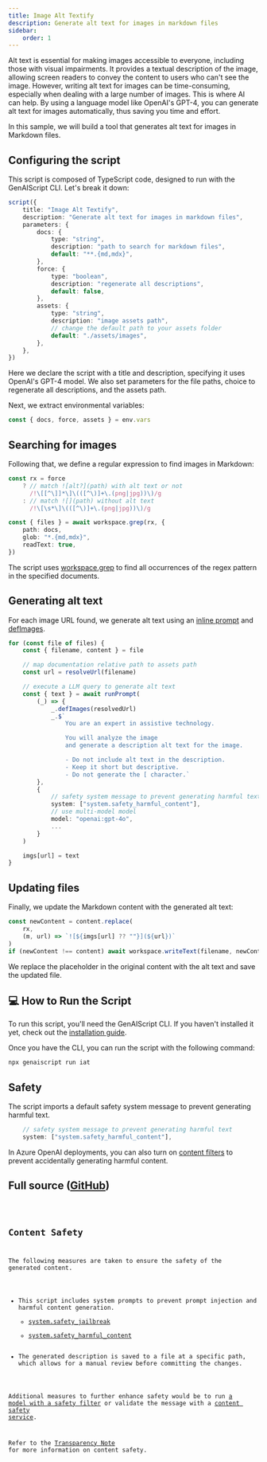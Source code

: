 ```yaml
---
title: Image Alt Textify
description: Generate alt text for images in markdown files
sidebar:
    order: 1
---
```



Alt text is essential for making images accessible to everyone, including those with visual impairments. It provides a textual description of the image, allowing screen readers to convey the content to users who can't see the image.
However, writing alt text for images can be time-consuming, especially when dealing with a large number of images. This is where AI can help. By using a language model like OpenAI's GPT-4, you can generate alt text for images automatically, thus saving you time and effort.

In this sample, we will build a tool that generates alt text for images in Markdown files.

## Configuring the script

This script is composed of TypeScript code, designed to run with the GenAIScript CLI. Let's break it down:

```ts
script({
    title: "Image Alt Textify",
    description: "Generate alt text for images in markdown files",
    parameters: {
        docs: {
            type: "string",
            description: "path to search for markdown files",
            default: "**.{md,mdx}",
        },
        force: {
            type: "boolean",
            description: "regenerate all descriptions",
            default: false,
        },
        assets: {
            type: "string",
            description: "image assets path",
            // change the default path to your assets folder
            default: "./assets/images",
        },
    },
})
```

Here we declare the script with a title and description, specifying it uses OpenAI's GPT-4 model.
We also set parameters for the file paths, choice to regenerate all descriptions, and the assets path.

Next, we extract environmental variables:

```ts
const { docs, force, assets } = env.vars
```

## Searching for images

Following that, we define a regular expression to find images in Markdown:

```ts
const rx = force
    ? // match ![alt?](path) with alt text or not
      /!\[[^\]]*\]\(([^\)]+\.(png|jpg))\)/g
    : // match ![](path) without alt text
      /!\[\s*\]\(([^\)]+\.(png|jpg))\)/g

const { files } = await workspace.grep(rx, {
    path: docs,
    glob: "*.{md,mdx}",
    readText: true,
})
```

The script uses [workspace.grep](/genaiscript/reference/scripts/files#grep) to find all occurrences of the regex pattern in the specified documents.

## Generating alt text

For each image URL found, we generate alt text using an [inline prompt](/genaiscript/reference/scripts/inline-prompts)
and [defImages](/genaiscript/references/scripts/images).

```ts
for (const file of files) {
    const { filename, content } = file

    // map documentation relative path to assets path
    const url = resolveUrl(filename)

    // execute a LLM query to generate alt text
    const { text } = await runPrompt(
        (_) => {
            _.defImages(resolvedUrl)
            _.$`
                You are an expert in assistive technology.

                You will analyze the image
                and generate a description alt text for the image.

                - Do not include alt text in the description.
                - Keep it short but descriptive.
                - Do not generate the [ character.`
        },
        {
            // safety system message to prevent generating harmful text
            system: ["system.safety_harmful_content"],
            // use multi-model model
            model: "openai:gpt-4o",
            ...
        }
    )

    imgs[url] = text
}
```

## Updating files

Finally, we update the Markdown content with the generated alt text:

```ts
const newContent = content.replace(
    rx,
    (m, url) => `![${imgs[url] ?? ""}](${url})`
)
if (newContent !== content) await workspace.writeText(filename, newContent)
```

We replace the placeholder in the original content with the alt text and save the updated file.

## 💻 How to Run the Script

To run this script, you'll need the GenAIScript CLI. If you haven't installed it yet, check out the [installation guide](https://microsoft.github.io/genaiscript/getting-started/installation).

Once you have the CLI, you can run the script with the following command:

```bash
npx genaiscript run iat
```

## Safety

The script imports a default safety system message to prevent generating harmful text.

```js
    // safety system message to prevent generating harmful text
    system: ["system.safety_harmful_content"],
```

In Azure OpenAI deployments, you can also turn on [content filters](https://learn.microsoft.com/en-us/azure/ai-services/openai/concepts/content-filter)
to prevent accidentally generating harmful content.

## Full source ([GitHub](https://github.com/microsoft/genaiscript/blob/main/packages/sample/genaisrc/samples/iat.genai.mts))

<Code code={source} wrap={true} lang="ts" title="iat.genai.mts" />

## Content Safety

The following measures are taken to ensure the safety of the generated content.

-   This script includes system prompts to prevent prompt injection and harmful content generation.
    - [system.safety_jailbreak](/genaiscript/reference/scripts/system#systemsafety_jailbreak)
    - [system.safety_harmful_content](/genaiscript/reference/scripts/system#systemsafety_harmful_content)
-   The generated description is saved to a file at a specific path, which allows for a manual review before committing the changes.

Additional measures to further enhance safety would be to run [a model with a safety filter](https://learn.microsoft.com/en-us/azure/ai-services/openai/concepts/content-filter?tabs=warning%2Cuser-prompt%2Cpython-new)
or validate the message with a [content safety service](/genaiscript/reference/scripts/content-safety).

Refer to the [Transparency Note](/genaiscript/reference/transparency-note/) for more information on content safety.
